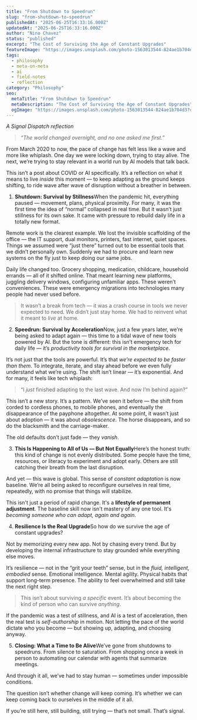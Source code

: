 ```yaml
---
title: "From Shutdown to Speedrun"
slug: "from-shutdown-to-speedrun"
publishedAt: "2025-06-25T16:33:16.000Z"
updatedAt: "2025-06-25T16:33:16.000Z"
author: "Nino Chavez"
status: "published"
excerpt: "The Cost of Surviving the Age of Constant Upgrades"
featureImage: "https://images.unsplash.com/photo-1563013544-824ae1b704d3?crop=entropy&cs=tinysrgb&fit=max&fm=jpg&ixid=M3wxMTc3M3wwfDF8c2VhcmNofDF8fGJ1eSUyMG9ubGluZXxlbnwwfHx8fDE3NTA4NjQ5NjZ8MA&ixlib=rb-4.1.0&q=80&w=2000"
tags:
  - philosophy
  - meta-on-meta
  - ai
  - field-notes
  - reflection
category: "Philosophy"
seo:
  metaTitle: "From Shutdown to Speedrun"
  metaDescription: "The Cost of Surviving the Age of Constant Upgrades"
  ogImage: "https://images.unsplash.com/photo-1563013544-824ae1b704d3?crop=entropy&cs=tinysrgb&fit=max&fm=jpg&ixid=M3wxMTc3M3wwfDF8c2VhcmNofDF8fGJ1eSUyMG9ubGluZXxlbnwwfHx8fDE3NTA4NjQ5NjZ8MA&ixlib=rb-4.1.0&q=80&w=2000"
---
```


*A Signal Dispatch reflection*

> *“The world changed overnight, and no one asked me first.”*

From March 2020 to now, the pace of change has felt less like a wave and more like whiplash. One day we were locking down, trying to stay alive. The next, we’re trying to stay relevant in a world run by AI models that talk back.

This isn’t a post about COVID or AI specifically. It’s a reflection on what it means to live *inside* this moment — to keep adapting as the ground keeps shifting, to ride wave after wave of disruption without a breather in between.

1. **Shutdown: Survival by Stillness**When the pandemic hit, everything paused — movement, plans, physical proximity. For many, it was the first time the idea of “normal” collapsed in real time. But it wasn’t just stillness for its own sake. It came with pressure to rebuild daily life in a totally new format.

Remote work is the clearest example. We lost the invisible scaffolding of the office — the IT support, dual monitors, printers, fast internet, quiet spaces. Things we assumed were “just there” turned out to be essential tools that we didn’t personally own. Suddenly we had to procure and learn new systems on the fly just to keep doing our same jobs.

Daily life changed too. Grocery shopping, medication, childcare, household errands — all of it shifted online. That meant learning new platforms, juggling delivery windows, configuring unfamiliar apps. These weren’t conveniences. These were emergency migrations into technologies many people had never used before.

> It wasn’t a break from tech — it was a crash course in tools we never expected to need.
> We didn’t just stay home. We had to reinvent what it meant to *live* at home.

2. **Speedrun: Survival by Acceleration**Now, just a few years later, we’re being asked to adapt again — this time to a tidal wave of new tools powered by AI.
But the tone is different: this isn’t emergency tech for daily life — it’s *productivity tools for survival in the marketplace*.

It’s not just that the tools are powerful. It’s that *we’re expected to be faster than them*. To integrate, iterate, and stay ahead before we even fully understand what we’re using.
The shift isn’t linear — it’s exponential. And for many, it feels like tech whiplash:

> “I *just* finished adapting to the last wave. And now I’m behind again?”

This isn’t a new story. It’s a pattern.
We’ve seen it before — the shift from corded to cordless phones, to mobile phones, and eventually the disappearance of the payphone altogether.
At some point, it wasn’t just about adoption — it was about *obsolescence*. The horse disappears, and so do the blacksmith and the carriage-maker.

The old defaults don’t just fade — they *vanish*.

3. **This Is Happening to All of Us — But Not Equally**Here’s the honest truth: this kind of change is not evenly distributed.
Some people have the time, resources, or literacy to experiment and adopt early. Others are still catching their breath from the last disruption.

And yet — this wave is global. This sense of *constant adaptation* is now baseline.
We’re all being asked to reconfigure ourselves in real time, repeatedly, with no promise that things will stabilize.

This isn't just a period of rapid change. It's a **lifestyle of permanent adjustment**.
The baseline skill now isn't mastery of any one tool. It's *becoming someone who can adapt, again and again*.

4. **Resilience Is the Real Upgrade**So how do we survive the age of constant upgrades?

Not by memorizing every new app. Not by chasing every trend. But by developing the internal infrastructure to stay grounded while everything else moves.

It’s resilience — not in the “grit your teeth” sense, but in the *fluid, intelligent, embodied* sense. Emotional intelligence. Mental agility. Physical habits that support long-term presence. The ability to feel overwhelmed and still take the next right step.

> This isn’t about surviving *a specific* event. It’s about becoming the kind of person who can survive *anything*.

If the pandemic was a test of stillness, and AI is a test of acceleration, then the real test is *self-authorship* in motion.
Not letting the pace of the world dictate who you become — but showing up, adapting, and choosing anyway.

5. **Closing: What a Time to Be Alive**We’ve gone from shutdowns to speedruns. From silence to saturation. From shopping once a week in person to automating our calendar with agents that summarize meetings.

And through it all, we’ve had to stay human — sometimes under impossible conditions.

The question isn’t whether change will keep coming. It’s whether we can keep coming back to ourselves in the middle of it all.

If you’re still here, still building, still trying — that’s not small. That’s signal.
